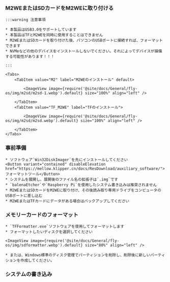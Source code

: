 

### M2WEまたはSDカードをM2WEに取り付ける

    :::warning 注意事項

    * 本製品はUSB3.0をサポートしています
    * 本製品はTFとM2WEを同時に使用することはできません
    * M2WEまたはSDカードを取り付けた後、パソコンのUSBポートに接続すれば、フォーマットできます
    * NVMeなどの他のデバイスをインストールしないでください。それによってデバイスが損傷する可能性があります！！！

    :::

    <Tabs>
        <TabItem value="M2" label="M2WEのインストール" default>
            
            <ImageView image={require('@site/docs/General/fly-os/img/m2sd/m2sd-1.webp').default} size="100%" align="left" />

        </TabItem>
        <TabItem value="TF_M2WE" label="TFのインストール">
            
            <ImageView image={require('@site/docs/General/fly-os/img/m2sd/m2sd.webp').default} size="100%" align="left" />

        </TabItem>
    </Tabs>

### 事前準備

    * ソフトウェア`Win32DiskImager`を先にインストールしてください  
    <Button variant="contained" disableElevation href="https://mellow.klipper.cn/docs/ResDownload/auxiliary_software/">フォーマットツール</Button>
    * システムを展開し、展開後のファイル名の拡張子は`.img`です
    * `balenaEtcher`や`Raspberry Pi`を使用したシステム書き込みは推奨されません
    * M2WEまたはSDカードをM2WEに取り付け、その後読み取り専用ドライブをコンピュータのUSBポートに差し込む
    * M2WEまたはTFカードにデータがある場合はバックアップしてください


### メモリーカードのフォーマット

    * `TFFormatter.exe`ソフトウェアを使用してフォーマットします
    * フォーマットしたいディスクを選択してください

    <ImageView image={require('@site/docs/General/fly-os/img/sdformatter.webp').default} size="80%" align="left" />

    * または、Windows標準のディスク管理でパーティションを削除し、削除後に新しいパーティションを作成してください。

### システムの書き込み

<WIN32 />
